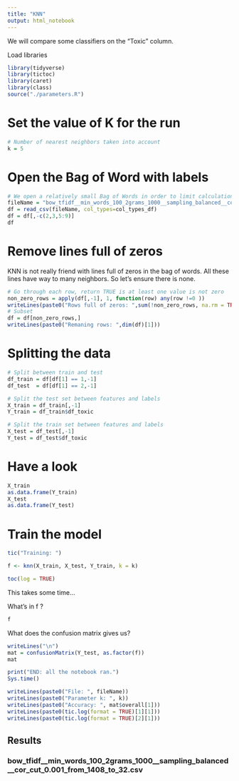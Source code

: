 ```yaml
---
title: "KNN"
output: html_notebook
---
```


We will compare some classifiers on the "Toxic" column.

Load libraries

```r
library(tidyverse)
library(tictoc)
library(caret)
library(class)
source("./parameters.R")
```

# Set the value of K for the run

```r
# Number of nearest neighbors taken into account
k = 5
```


# Open the Bag of Word with labels

```r
# We open a relatively small Bag of Words in order to limit calculation time
fileName = "bow_tfidf__min_words_100_2grams_1000__sampling_balanced__cor_cut_0.3_from_1408_to_1110_rm0.csv"
df = read_csv(fileName, col_types=col_types_df)
df = df[,-c(2,3,5:9)]
df
```
# Remove lines full of zeros

KNN is not really friend with lines full of zeros in the bag of words.
All these lines have way to many neighbors.
So let's ensure there is none.

```r
# Go through each row, return TRUE is at least one value is not zero
non_zero_rows = apply(df[,-1], 1, function(row) any(row !=0 ))
writeLines(paste0("Rows full of zeros: ",sum(!non_zero_rows, na.rm = TRUE)))
# Subset
df = df[non_zero_rows,]
writeLines(paste0("Remaning rows: ",dim(df)[1]))
```


# Splitting the data

```r
# Split between train and test
df_train = df[df[1] == 1,-1]
df_test  = df[df[1] == 2,-1]

# Split the test set between features and labels
X_train = df_train[,-1]
Y_train = df_train$df_toxic

# Split the train set between features and labels
X_test = df_test[,-1]
Y_test = df_test$df_toxic
```

# Have a look

```r
X_train
as.data.frame(Y_train) 
X_test
as.data.frame(Y_test)
```


# Train the model

```r
tic("Training: ")

f <- knn(X_train, X_test, Y_train, k = k)

toc(log = TRUE)
```
This takes some time...

What's in f ?

```r
f
```


What does the confusion matrix gives us?

```r
writeLines("\n")
mat = confusionMatrix(Y_test, as.factor(f))
mat
```

```r
print("END: all the notebook ran.")
Sys.time()

writeLines(paste0("File: ", fileName))
writeLines(paste0("Parameter k: ", k))
writeLines(paste0("Accuracy: ", mat$overall[1]))
writeLines(paste0(tic.log(format = TRUE)[1][1]))
writeLines(paste0(tic.log(format = TRUE)[2][1]))
```

## Results

### bow_tfidf__min_words_100_2grams_1000__sampling_balanced__cor_cut_0.001_from_1408_to_32.csv



